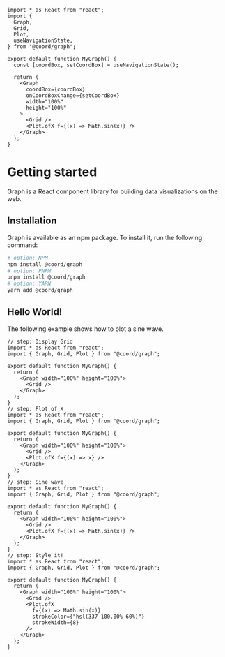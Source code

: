 ```tsx live collapsed
import * as React from "react";
import {
  Graph,
  Grid,
  Plot,
  useNavigationState,
} from "@coord/graph";

export default function MyGraph() {
  const [coordBox, setCoordBox] = useNavigationState();

  return (
    <Graph
      coordBox={coordBox}
      onCoordBoxChange={setCoordBox}
      width="100%"
      height="100%"
    >
      <Grid />
      <Plot.ofX f={(x) => Math.sin(x)} />
    </Graph>
  );
}
```

# Getting started

Graph is a React component library for building data
visualizations on the web.

## Installation

Graph is available as an npm package. To install it, run the
following command:

```bash morph
# option: NPM
npm install @coord/graph
# option: PNPM
pnpm install @coord/graph
# option: YARN
yarn add @coord/graph
```

## Hello World!

The following example shows how to plot a sine wave.

```tsx live morph
// step: Display Grid
import * as React from "react";
import { Graph, Grid, Plot } from "@coord/graph";

export default function MyGraph() {
  return (
    <Graph width="100%" height="100%">
      <Grid />
    </Graph>
  );
}
// step: Plot of X
import * as React from "react";
import { Graph, Grid, Plot } from "@coord/graph";

export default function MyGraph() {
  return (
    <Graph width="100%" height="100%">
      <Grid />
      <Plot.ofX f={(x) => x} />
    </Graph>
  );
}
// step: Sine wave
import * as React from "react";
import { Graph, Grid, Plot } from "@coord/graph";

export default function MyGraph() {
  return (
    <Graph width="100%" height="100%">
      <Grid />
      <Plot.ofX f={(x) => Math.sin(x)} />
    </Graph>
  );
}
// step: Style it!
import * as React from "react";
import { Graph, Grid, Plot } from "@coord/graph";

export default function MyGraph() {
  return (
    <Graph width="100%" height="100%">
      <Grid />
      <Plot.ofX
        f={(x) => Math.sin(x)}
        strokeColor={"hsl(337 100.00% 60%)"}
        strokeWidth={8}
      />
    </Graph>
  );
}
```
